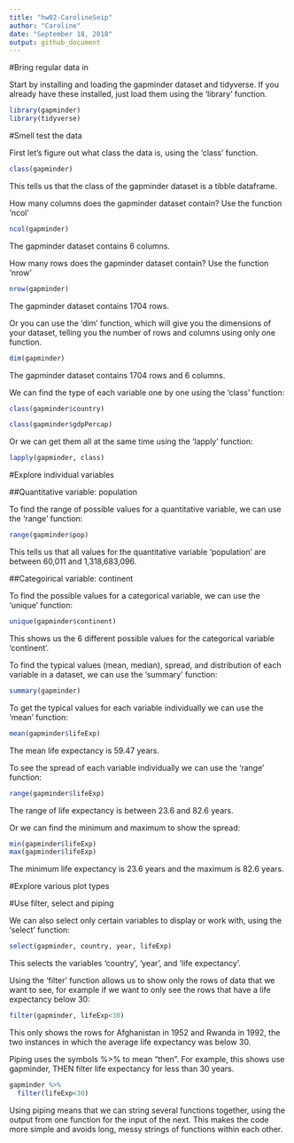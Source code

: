 ```yaml
---
title: "hw02-CarolineSeip"
author: "Caroline"
date: "September 18, 2018"
output: github_document
---
```


#Bring regular data in

Start by installing and loading the gapminder dataset and tidyverse. If you already have these installed, just load them using the 'library' function.
```r
library(gapminder)
library(tidyverse)
```

#Smell test the data

First let's figure out what class the data is, using the 'class' function.
```r
class(gapminder)
```
This tells us that the class of the gapminder dataset is a tibble dataframe.

How many columns does the gapminder dataset contain? Use the function 'ncol'
```r
ncol(gapminder)
```
The gapminder dataset contains 6 columns.

How many rows does the gapminder dataset contain? Use the function 'nrow'
```r
nrow(gapminder)
```
The gapminder dataset contains 1704 rows.

Or you can use the 'dim' function, which will give you the dimensions of your dataset, telling you the number of rows and columns using only one function.
```r
dim(gapminder)
```
The gapminder dataset contains 1704 rows and 6 columns.

We can find the type of each variable one by one using the 'class' function:
```r
class(gapminder$country)
```
```r
class(gapminder$gdpPercap)
```

Or we can get them all at the same time using the 'lapply' function:
```r
lapply(gapminder, class)
```

#Explore individual variables

##Quantitative variable: population

To find the range of possible values for a quantitative variable, we can use the 'range' function:
```r
range(gapminder$pop)
```
This tells us that all values for the quantitative variable 'population' are between 60,011 and 1,318,683,096.

##Categoirical variable: continent

To find the possible values for a categorical variable, we can use the 'unique' function:
```r
unique(gapminder$continent)
```
This shows us the 6 different possible values for the categorical variable 'continent'.

To find the typical values (mean, median), spread, and distribution of each variable in a dataset, we can use the 'summary' function:
```r
summary(gapminder)
```

To get the typical values for each variable individually we can use the 'mean' function:
```r
mean(gapminder$lifeExp)
```
The mean life expectancy is 59.47 years.

To see the spread of each variable individually we can use the 'range' function:
```r
range(gapminder$lifeExp)
```
The range of life expectancy is between 23.6 and 82.6 years.

Or we can find the minimum and maximum to show the spread:
```r
min(gapminder$lifeExp)
max(gapminder$lifeExp)
```
The minimum life expectancy is 23.6 years and the maximum is 82.6 years.

#Explore various plot types

#Use filter, select and piping

We can also select only certain variables to display or work with, using the 'select' function:
```r
select(gapminder, country, year, lifeExp)
```
This selects the variables 'country', 'year', and 'life expectancy'.

Using the 'filter' function allows us to show only the rows of data that we want to see, for example if we want to only see the rows that have a life expectancy below 30:
```r
filter(gapminder, lifeExp<30)
```
This only shows the rows for Afghanistan in 1952 and Rwanda in 1992, the two instances in which the average life expectancy was below 30.

Piping uses the symbols %>% to mean "then". For example, this shows use gapminder, THEN filter life expectancy for less than 30 years. 
```r
gapminder %>%
  filter(lifeExp<30)
```
Using piping means that we can string several functions together, using the output from one function for the input of the next. This makes the code more simple and avoids long, messy strings of functions within each other.
